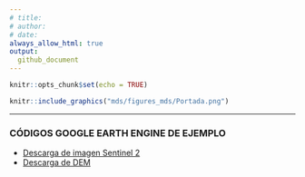 ```yaml
---
# title: 
# author: 
# date: 
always_allow_html: true
output:
  github_document
---
```


```r
knitr::opts_chunk$set(echo = TRUE)
```

```r

knitr::include_graphics("mds/figures_mds/Portada.png")

```
------------------------------------------------------------------
### **CÓDIGOS GOOGLE EARTH ENGINE DE EJEMPLO**

- [Descarga de imagen Sentinel 2](https://github.com/romina-gonzalez-musso/Curso_SIG-Eco_2023/blob/main/mds/1_Descarga_Sentinel2.md)
- [Descarga de DEM](https://github.com/romina-gonzalez-musso/Curso_SIG-Eco_2023/blob/main/mds/2_Descarga_DEM.md)
